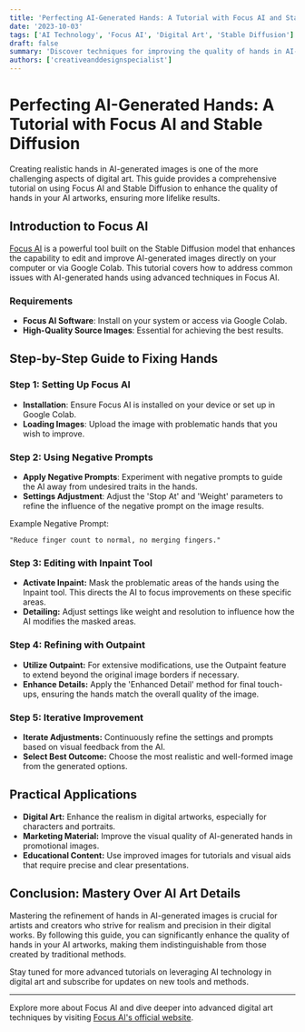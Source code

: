 ```yaml
---
title: 'Perfecting AI-Generated Hands: A Tutorial with Focus AI and Stable Diffusion'
date: '2023-10-03'
tags: ['AI Technology', 'Focus AI', 'Digital Art', 'Stable Diffusion']
draft: false
summary: 'Discover techniques for improving the quality of hands in AI-generated images, using Focus AI and Stable Diffusion, to achieve more realistic digital artworks.'
authors: ['creativeanddesignspecialist']
---
```


# Perfecting AI-Generated Hands: A Tutorial with Focus AI and Stable Diffusion

Creating realistic hands in AI-generated images is one of the more challenging aspects of digital art. This guide provides a comprehensive tutorial on using Focus AI and Stable Diffusion to enhance the quality of hands in your AI artworks, ensuring more lifelike results.

## Introduction to Focus AI

[Focus AI](https://github.com/lllyasviel/Fooocus) is a powerful tool built on the Stable Diffusion model that enhances the capability to edit and improve AI-generated images directly on your computer or via Google Colab. This tutorial covers how to address common issues with AI-generated hands using advanced techniques in Focus AI.

### Requirements

- **Focus AI Software**: Install on your system or access via Google Colab.
- **High-Quality Source Images**: Essential for achieving the best results.

## Step-by-Step Guide to Fixing Hands

### Step 1: Setting Up Focus AI

- **Installation**: Ensure Focus AI is installed on your device or set up in Google Colab.
- **Loading Images**: Upload the image with problematic hands that you wish to improve.

### Step 2: Using Negative Prompts

- **Apply Negative Prompts**: Experiment with negative prompts to guide the AI away from undesired traits in the hands.
- **Settings Adjustment**: Adjust the 'Stop At' and 'Weight' parameters to refine the influence of the negative prompt on the image results.

Example Negative Prompt:
```plaintext
"Reduce finger count to normal, no merging fingers."
```

### Step 3: Editing with Inpaint Tool
- **Activate Inpaint:** Mask the problematic areas of the hands using the Inpaint tool. This directs the AI to focus improvements on these specific areas.
- **Detailing:** Adjust settings like weight and resolution to influence how the AI modifies the masked areas.

### Step 4: Refining with Outpaint
- **Utilize Outpaint:** For extensive modifications, use the Outpaint feature to extend beyond the original image borders if necessary.
- **Enhance Details:** Apply the 'Enhanced Detail' method for final touch-ups, ensuring the hands match the overall quality of the image.

### Step 5: Iterative Improvement
- **Iterate Adjustments:** Continuously refine the settings and prompts based on visual feedback from the AI.
- **Select Best Outcome:** Choose the most realistic and well-formed image from the generated options.

## Practical Applications
- **Digital Art:** Enhance the realism in digital artworks, especially for characters and portraits.
- **Marketing Material:** Improve the visual quality of AI-generated hands in promotional images.
- **Educational Content:** Use improved images for tutorials and visual aids that require precise and clear presentations.

## Conclusion: Mastery Over AI Art Details
Mastering the refinement of hands in AI-generated images is crucial for artists and creators who strive for realism and precision in their digital works. By following this guide, you can significantly enhance the quality of hands in your AI artworks, making them indistinguishable from those created by traditional methods.

Stay tuned for more advanced tutorials on leveraging AI technology in digital art and subscribe for updates on new tools and methods.

---

Explore more about Focus AI and dive deeper into advanced digital art techniques by visiting [Focus AI's official website](https://github.com/lllyasviel/Fooocus).